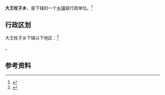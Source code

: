 {{中国乡级行政区|21/13/82/204/000}}

'''大王杖子乡'''，是{{PRC admin/fullname|21/13/82/204/000|3}}下辖的一个[[乡镇|乡镇]]级行政单位。<ref>{{PRC admin/ref sgc|{{PRC admin/parent|21/13/82/204/000}}}}</ref>

== 行政区划 ==

大王杖子乡下辖以下地区：<ref>{{PRC admin/ref sgc|21/13/82/204/000}}</ref>

{{PRC admin/children|21/13/82/204/000}}。

== 参考资料 ==

{{reflist}}

{{行政区划小作品}}
{{PRC admin/navcat|21/13/82/204/000}}